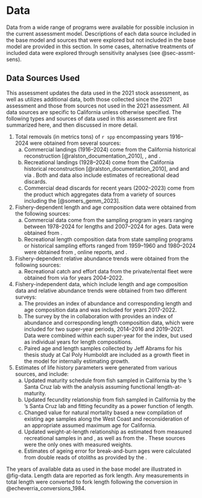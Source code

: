 # Data <!--(TOR section D) -->{#sec-dat}

<!-- Data comprise the foundational components of stock assessment models. They drive estimated dynamics and inform modeling decisions. The decision to include or exclude particular data sources in an assessment model depends on many factors. These factors often include, but are not limited to, the way in which data were collected, the spatial and temporal coverage of the data, the quantity of data available per desired sampling unit, the representativeness of the data to inform modeled processes, and the presence of an avenue for the inclusion of the data in the assessment model. Attributes associated with a data source can change through time, as can the applicability of the data source when different modeling approaches are explored (e.g., stock structure or time-varying processes). Therefore, the specific data sources included or excluded from this assessment should not necessarily constrain the selection of data sources applicable to future stock assessments for `r spp`. Even if a data source is not directly used in the stock assessment, it can provide valuable insights into biology, fishery behavior, or local dynamics. -->

Data from a wide range of programs were available for possible inclusion in the current assessment model. Descriptions of each data source included in the base model and sources that were explored but not included in the base model are provided in this section. In some cases, alternative treatments of included data were explored through sensitivity analyses (see @sec-assmt-sens).

## Data Sources Used

This assessment updates the data used in the 2021 stock assessment, as well as utilizes additional data, both those collected since the 2021 assessment and those from sources not used in the 2021 assessment. All data sources are specific to California unless otherwise specified. The following types and sources of data used in this assessment are first summarized here, and then discussed in more detail.

1.  Total removals (in metrics tons) of `r spp` encompassing years 1916--2024 were obtained from several sources:
    a.  Commercial landings (1916--2024) come from the California historical reconstruction [@ralston_documentation_2010], \gls{calcom}, and \gls{pacfin}.
    b.  Recreational landings (1928--2024) come from the California historical reconstruction [@ralston_documentation_2010], and \gls{mrfss} and \gls{crfs} via \gls{recfin}. Both \gls{mrfss} and \gls{crfs} data also include estimates of recreational dead discards.
    c.  Commercial dead discards for recent years (2002--2023) come from the \gls{gemm} product which aggregates data from a variety of sources including the \gls{wcgop} [@somers_gemm_2023].

2.  Fishery-dependent length and age composition data were obtained from the following sources:
    a.  Commercial data come from the \gls{ccgs} sampling program in years ranging between 1978--2024 for lengths and 2007--2024 for ages. Data were obtained from \gls{pacfin}.
    b.  Recreational length composition data from state sampling programs or historical sampling efforts ranged from 1959--1960 and 1980--2024 were obtained from \gls{cdfw}, online reports, and \gls{recfin}.

3.  Fishery-dependent relative abundance trends were obtained from the following sources:
    a.  Recreational catch and effort data from the private/rental fleet were obtained from \gls{crfs} via \gls{recfin} for years 2004--2022.

4.  Fishery-independent data, which include length and age composition data and relative abundance trends were obtained from two different surveys:
    a.  The \gls{s-ccfrp} provides an index of abundance and corresponding length and age composition data and was included for years 2017-2022. 
    b.  The \gls{rov} survey by the \gls{cdfw} in collaboration with \gls{mare} provides an index of abundance and corresponding length composition data, which were included for two super-year periods, 2014--2016 and 2019--2021. Data were combined within each super-year for the index, but used as individual years for length compositions.
    f.  Paired age and length samples collected by Jeff Abrams for his thesis study at Cal Poly Humboldt are included as a growth fleet in the model for internally estimating growth.  

5.  Estimates of life history parameters were generated from various sources, and include:
    a.  Updated maturity schedule from fish sampled in California by the \gls{swfsc}'s Santa Cruz lab with the analysis assuming functional length-at-maturity.
    b.  Updated fecundity relationship from fish sampled in California by the \gls{swfsc}'s Santa Cruz lab and fitting fecundity as a power function of length.
    c.  Changed value for natural mortality based a new compilation of existing age samples along the West Coast and reconsideration of an appropriate assumed maximum age for California.
    d.  Updated weight-at-length relationship as estimated from measured recreational samples in \gls{mrfss} and \gls{crfs}, as well as from the \gls{s-wcgbt}. These sources were the only ones with measured weights. 
    e.  Estimates of ageing error for break-and-burn ages were calculated from double reads of otoliths as provided by the \gls{psmfc} \gls{cap}.
 

The years of available data as used in the base model are illustrated in @fig-data. Length data are reported as fork length. Any measurements in total length were converted to fork length following the conversion in @echeverria_conversions_1984.


